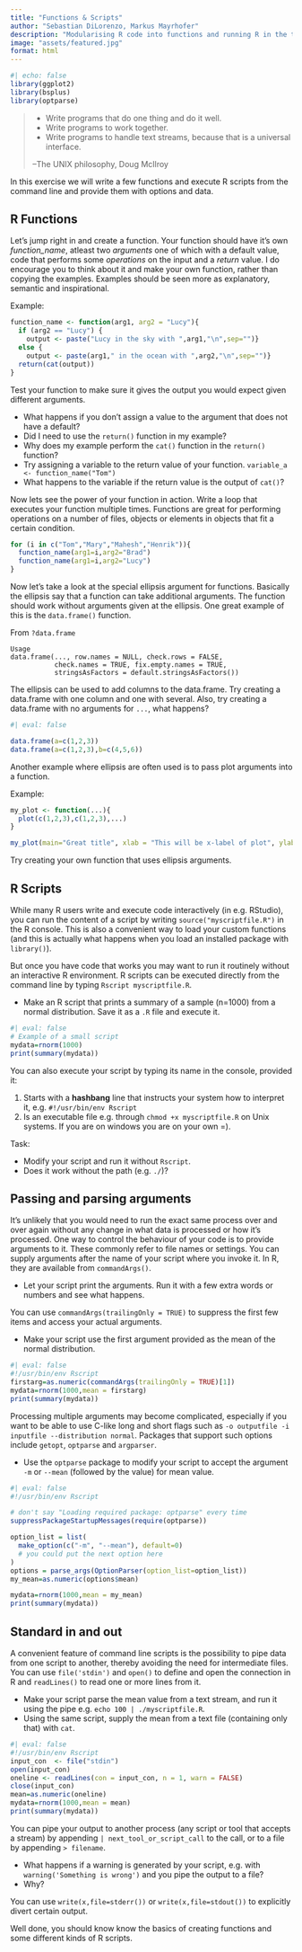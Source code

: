 ```yaml
---
title: "Functions & Scripts"
author: "Sebastian DiLorenzo, Markus Mayrhofer"
description: "Modularising R code into functions and running R in the terminal."
image: "assets/featured.jpg"
format: html
---
```


```r
#| echo: false
library(ggplot2)
library(bsplus)
library(optparse)
```

::: {.callout-note}

> * Write programs that do one thing and do it well.
> * Write programs to work together.
> * Write programs to handle text streams, because that is a universal interface.
>
> --The UNIX philosophy, Doug McIlroy

In this exercise we will write a few functions and execute R scripts from the command line and provide them with options and data.

:::

## R Functions

Let's jump right in and create a function. Your function should have it's own *function_name*, atleast two *arguments* one of which with a default value, code that performs some *operations* on the input and a *return* value. I do encourage you to think about it and make your own function, rather than copying the examples. Examples should be seen more as explanatory, semantic and inspirational.

Example:

```r
function_name <- function(arg1, arg2 = "Lucy"){
  if (arg2 == "Lucy") {
    output <- paste("Lucy in the sky with ",arg1,"\n",sep="")}
  else {
    output <- paste(arg1," in the ocean with ",arg2,"\n",sep="")}
  return(cat(output))
}
```

Test your function to make sure it gives the output you would expect given different arguments. 

- What happens if you don't assign a value to the argument that does not have a default?
- Did I need to use the `return()` function in my example?
- Why does my example perform the `cat()` function in the `return()` function?
- Try assigning a variable to the return value of your function.
  ` variable_a <- function_name("Tom")` 
- What happens to the variable if the return value is the output of `cat()`?

Now lets see the power of your function in action. Write a loop that executes your function multiple times. Functions are great for performing operations on a number of files, objects or elements in objects that fit a certain condition.

```r
for (i in c("Tom","Mary","Mahesh","Henrik")){
  function_name(arg1=i,arg2="Brad")
  function_name(arg1=i,arg2="Lucy")
}
```

Now let's take a look at the special ellipsis argument for functions. Basically the ellipsis say that a function can take additional arguments. The function should work without arguments given at the ellipsis. One great example of this is the `data.frame()` function.

From `?data.frame`

```
Usage
data.frame(..., row.names = NULL, check.rows = FALSE,
           check.names = TRUE, fix.empty.names = TRUE,
           stringsAsFactors = default.stringsAsFactors())
```
           
The ellipsis can be used to add columns to the data.frame. Try creating a data.frame with one column and one with several. Also, try creating a data.frame with no arguments for `...`, what happens?

```r
#| eval: false

data.frame(a=c(1,2,3))
data.frame(a=c(1,2,3),b=c(4,5,6))
```

Another example where ellipsis are often used is to pass plot arguments into a function.

Example:

```r
my_plot <- function(...){
  plot(c(1,2,3),c(1,2,3),...)
}

my_plot(main="Great title", xlab = "This will be x-label of plot", ylab="Y label")
```

Try creating your own function that uses ellipsis arguments.

## R Scripts

While many R users write and execute code interactively (in e.g. RStudio), you can run the content of a script by writing `source("myscriptfile.R")` in the R console. This is also a convenient way to load your custom functions (and this is actually what happens when you load an installed package with `library()`).

But once you have code that works you may want to run it routinely without an interactive R environment. R scripts can be executed directly from the command line by typing `Rscript myscriptfile.R`.

- Make an R script that prints a summary of a sample (n=1000) from a normal distribution. Save it as a `.R` file and execute it.

```r
#| eval: false
# Example of a small script
mydata=rnorm(1000)
print(summary(mydata))
```

You can also execute your script by typing its name in the console, provided it:

1. Starts with a **hashbang** line that instructs your system how to interpret it, e.g. `#!/usr/bin/env Rscript`
2. Is an executable file e.g. through `chmod +x myscriptfile.R` on Unix systems. If you are on windows you are on your own =).

Task:

- Modify your script and run it without `Rscript`.
- Does it work without the path (e.g. `./`)?

<!--
```r
#!/usr/bin/env Rscript
mydata=rnorm(1000)
print(summary(mydata))
```
-->

## Passing and parsing arguments

It's unlikely that you would need to run the exact same process over and over again without any change in what data is processed or how it's processed. One way to control the behaviour of your code is to provide arguments to it. These commonly refer to file names or settings. You can supply arguments after the name of your script where you invoke it. In R, they are available from `commandArgs()`.

- Let your script print the arguments. Run it with a few extra words or numbers and see what happens.

You can use `commandArgs(trailingOnly = TRUE)` to suppress the first few items and access your actual arguments.

- Make your script use the first argument provided as the mean of the normal distribution.

```r
#| eval: false
#!/usr/bin/env Rscript
firstarg=as.numeric(commandArgs(trailingOnly = TRUE)[1])
mydata=rnorm(1000,mean = firstarg)
print(summary(mydata))
```

Processing multiple arguments may become complicated, especially if you want to be able to use C-like long and short flags such as `-o outputfile -i inputfile --distribution normal`. Packages that support such options include `getopt`, `optparse` and `argparser`.

- Use the `optparse` package to modify your script to accept the argument `-m` or `--mean` (followed by the value) for mean value.

```r
#| eval: false
#!/usr/bin/env Rscript

# don't say "Loading required package: optparse" every time
suppressPackageStartupMessages(require(optparse))

option_list = list(
  make_option(c("-m", "--mean"), default=0)
  # you could put the next option here
)
options = parse_args(OptionParser(option_list=option_list))
my_mean=as.numeric(options$mean)

mydata=rnorm(1000,mean = my_mean)
print(summary(mydata))
```

## Standard in and out

A convenient feature of command line scripts is the possibility to pipe data from one script to another, thereby avoiding the need for intermediate files. You can use `file('stdin')` and `open()` to define and open the connection in R and `readLines()` to read one or more lines from it.

- Make your script parse the mean value from a text stream, and run it using the pipe e.g. `echo 100 | ./myscriptfile.R`.
- Using the same script, supply the mean from a text file (containing only that) with `cat`.

```r
#| eval: false
#!/usr/bin/env Rscript
input_con  <- file("stdin")
open(input_con)
oneline <- readLines(con = input_con, n = 1, warn = FALSE)
close(input_con)
mean=as.numeric(oneline)
mydata=rnorm(1000,mean = mean)
print(summary(mydata))
```

You can pipe your output to another process (any script or tool that accepts a stream) by appending `| next_tool_or_script_call` to the call, or to a file by appending `> filename`.

- What happens if a warning is generated by your script, e.g. with `warning('Something is wrong')` and you pipe the output to a file?
- Why?

You can use `write(x,file=stderr())` or `write(x,file=stdout())` to explicitly divert certain output.

Well done, you should know know the basics of creating functions and some different kinds of R scripts.

<!-- # Bonus challenges

If you have time, practice by writing an R script that you need in your own work, or select either of the following:

* Write a script that parses any text stream by line from either a file (when specified) or *stdin*, and writes to either another file (when specified) or *stdout*. Each line is written with a certain probability which is also provided as an argument (lines that start with **#** are always written). Report to *stderr* the number of lines read and written. Try your script on any *fastq*, *bam*/*sam*, or *vcf*-formatted data.

* Write a script that summarizes the content of a table contained in a plain text file. The table is supplied either as a file (when specified) or as a stream. Make sure any lines starting with *#* are ignored. For speed, do not use more than a maximum of 1000 lines as default, or another number if supplied as an argument. Try your script on any tabular data you have available.

-->
